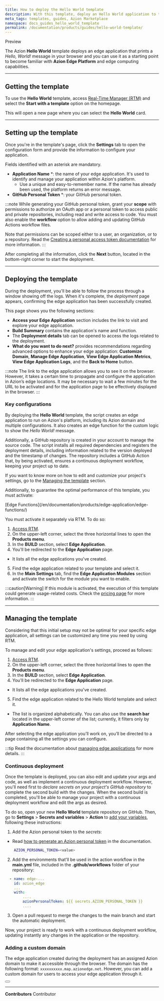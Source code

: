 ```yaml
---
title: How to deploy the Hello World template
description: With this template, deploy an Hello World application to test edge computing capabilities.
meta_tags: templates, guides, Azion Marketplace
namespace: docs_guides_hello_world_template
permalink: /documentation/products/guides/hello-world-template/
---
```



<Badge variant="accent">
Preview
</Badge>

The Azion **Hello World** template deploys an edge application that prints a *Hello, World!* message in your browser and you can use it as a starting point to become familiar with **Azion Edge Platform** and edge computing capabilities.

---

## Getting the template

To use the **Hello World** template, access [Real-Time Manager (RTM)](https://manager.azion.com/) and select the **Start with a template** option on the homepage.

This will open a new page where you can select the **Hello World** card.

---

## Setting up the template

Once you're in the template's page, click the **Settings** tab to open the configuration form and provide the information to configure your application. 

Fields identified with an asterisk are mandatory.

- **Application Name** *: the name of your edge application. It's used to identify and manage your application within Azion's platform.
  - Use a unique and easy-to-remember name. If the name has already been used, the platform returns an error message.
- **GitHub Personal Token** *: your GitHub personal token.

:::note
While generating your GitHub personal token, grant your **scope** with permissions to authorize an OAuth app or a personal token to access public and private repositories, including read and write access to code. You must also enable the **workflow** option to allow adding and updating GitHub Actions workflow files. 

Note that permissions can be scoped either to a user, an organization, or to a repository. Read the [Creating a personal access token documentation](https://docs.github.com/en/authentication/keeping-your-account-and-data-secure/managing-your-personal-access-tokens#creating-a-personal-access-token-classic) for more information.
:::

After completing all the information, click the **Next** button, located in the bottom-right corner to start the deployment.

---

## Deploying the template

During the deployment, you'll be able to follow the process through a window showing off the logs. When it's complete, the *deployment* page appears, confirming the edge application has been successfully created.

This page shows you the following sections:

   - **Access your Edge Application** section includes the link to visit and explore your edge application.
   - **Build Summary** contains the application's name and function.
   - The **Deployment details** tab can be opened to access the logs related to the deployment.
   - **What do you want to do next?** provides recommendations regarding advanced options to enhance your edge application: **Customize Domain**, **Manage Edge Application**, **View Edge Application Metrics**, **View Edge Application Logs**, and the **Back to Home** button.

:::note
The link to the edge application allows you to see it on the browser. However, ​​it takes a certain time to propagate and configure the application in Azion’s edge locations. It may be necessary to wait a few minutes for the URL to be activated and for the application page to be effectively displayed in the browser.
:::

### Key configurations

By deploying the **Hello World** template, the script creates an edge application to run on Azion's platform, including its Azion domain and multiple configurations. It also creates an edge function for the custom logic to show the *Hello World!* message.

Additionally, a GitHub repository is created in your account to manage the source code. The script installs all required dependencies and registers the deployment details, including information related to the version deployed and the timestamp of changes. The repository includes a GitHub Action that, by being activated, ensures a continuous deployment workflow, keeping your project up to date. 

If you want to know more on how to edit and customize your project's settings, go to the [Managing the template](#managing-the-template) section.

Additionally, to guarantee the optimal performance of this template, you must activate:

<Badge>
[Edge Functions](/en/documentation/products/edge-application/edge-functions/)
</Badge>

You must activate it separately via RTM. To do so:

1. [Access RTM](https://manager.azion.com/).
2. On the upper-left corner, select the three horizontal lines to open the **Products menu**.
3. In the **BUILD** section, select **Edge Application**.
4. You'll be redirected to the **Edge Application** page.
- It lists all the edge applications you've created. 
5. Find the edge application related to your template and select it. 
6. In the **Main Settings** tab, find the **Edge Application Modules** section and activate the switch for the module you want to enable.

:::caution[Warning]
If this module is activated, the execution of this template could generate usage-related costs. Check the [pricing page](https://www.azion.com/en/pricing/) for more information. 
:::

---

## Managing the template

Considering that this initial setup may not be optimal for your specific edge application, all settings can be customized any time you need by using RTM.

To manage and edit your edge application's settings, proceed as follows:

1. [Access RTM](https://manager.azion.com/).
2. On the upper-left corner, select the three horizontal lines to open the **Products menu**.
3. In the **BUILD** section, select **Edge Application**.
4. You'll be redirected to the **Edge Application** page.
- It lists all the edge applications you've created. 
5. Find the edge application related to the Hello World template and select it. 
- The list is organized alphabetically. You can also use the **search bar** located in the upper-left corner of the list; currently, it filters only by **Application Name**.

After selecting the edge application you’ll work on, you’ll be directed to a page containing all the settings you can configure.

:::tip
Read the documentation about [managing edge applications](/en/documentation/products/edge-application/first-steps/) for more details.
:::

### Continuous deployment

Once the template is deployed, you can also edit and update your args and code, as well as implement a continuous deployment workflow. However, you'll need first to *declare secrets on your project's GitHub repository* to complete the second build with the changes. When the second build is completed, you'll be able to manage your project with a continuous deployment workflow and edit the args as desired.

To do so, open your new **Hello World** template repository on GitHub. Then, go to **Settings** > **Secrets and variables** > **Action** to [add your variables](https://docs.github.com/en/actions/security-guides/encrypted-secrets), following these instructions:

1. Add the Azion personal token to the *secrets*:
- Read [how to generate an Azion personal token](/en/documentation/products/guides/personal-tokens/) in the documentation.

```bash
    AZION_PERSONAL_TOKEN=<value>
```

2. Add the environments that'll be used in the action workflow in the **main.yml** file, included in the **.github/workflows** folder of your repository:

```yml title=".github/workflows/main.yml"
  - name: edge-...
    id: azion_edge
    ...
    with:
        ....
        azionPersonalToken: ${{ secrets.AZION_PERSONAL_TOKEN }}
        ....

```

3. Open a pull request to merge the changes to the main branch and start the automatic deployment.

Now, your project is ready to work with a continuous deployment workflow, updating instantly any changes in the application or the repository. 

### Adding a custom domain

The edge application created during the deployment has an assigned Azion domain to make it accessible through the browser. The domain has the following format: `xxxxxxxxxx.map.azionedge.net`. However, you can add a custom domain for users to access your edge application through it.


<Button href="/en/documentation/products/edge-application/domains/" text="go to Domains reference" variant="secondary"> 
</Button>


---


**Contributors** <ContributorList>Contributor</ContributorList>

